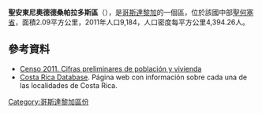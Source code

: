 '''聖安東尼奧德德桑帕拉多斯區'''（{{lang-es|San Antonio de Desamparados}}），是[[哥斯達黎加|哥斯達黎加]]的一個區，位於該國中部[[聖何塞省_(哥斯達黎加)|聖何塞省]]，面積2.09平方公里，2011年人口9,184，人口密度每平方公里4,394.26人。

==參考資料==
*[http://www.inec.go.cr/A/MS/Censos/Censo%202011/Cifras%20preliminares/01.%20Cifras%20preliminares%20de%20Poblaci%C3%B3n%20y%20Vivienda.pdf Censo 2011. Cifras preliminares de población y vivienda]{{dead link|date=2018年1月 |bot=InternetArchiveBot |fix-attempted=yes }}
* [https://web.archive.org/web/20150923210815/http://www.costaricadatabase.com/crdb/city.asp?action=2&q=SAN+ANTONIO&b=DESAMPARADOS&p=1 Costa Rica Database]. Página web con información sobre cada una de las localidades de Costa Rica.

{{CostaRica-geo-stub}}
[[Category:哥斯達黎加區份|Category:哥斯達黎加區份]]